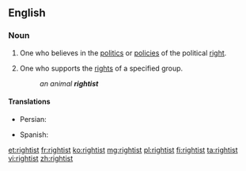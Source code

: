 ==English==

===Noun===
{{en-noun}}

# One who believes in the [[politics]] or [[policy|policies]] of the political [[right]].
# {{cx|in combination|lang=en}} One who supports the [[right]]s of a specified group.
#: ''an animal '''rightist'''''

====Translations====
{{trans-top|supporter of the political right}}
* Persian: {{t|fa|راست‌گرا|tr=râst-garâ}}
{{trans-mid}}
* Spanish: {{t+|es|derechista|m|f}}
{{trans-bottom}}

[[et:rightist]]
[[fr:rightist]]
[[ko:rightist]]
[[mg:rightist]]
[[pl:rightist]]
[[fi:rightist]]
[[ta:rightist]]
[[vi:rightist]]
[[zh:rightist]]